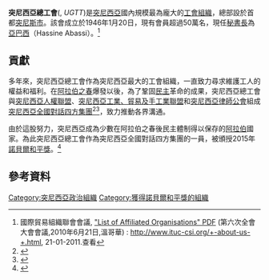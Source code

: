 {{Infobox Union
|name= 突尼西亞總工會
|country= [[突尼西亞|突尼西亞]]
|affiliation= [[突尼西亞全國對話四方集團|突尼西亞全國對話四方集團]]
|members= 517,000
|full_name= 
|native_name= Union Générale Tunisienne du Travail
|image=
|founded= 1946年1月20日
|current=
|head=
|dissolved_date=
|dissolved_state=
|merged_into=
|office= [[突尼斯市|突尼斯市]]
|people= [[亞巴西|亞巴西]]（秘書長）
|website= {{URL|www.ugtt.org.tn}}
|footnotes=
}}

'''突尼西亞總工會'''({{lang-fr|Union Générale Tunisienne du Travail}}, ''UGTT'')是[[突尼西亞|突尼西亞]]國內規模最為龐大的[[工會組織|工會組織]]，總部設於首都[[突尼斯市|突尼斯市]]。該會成立於1946年1月20日，現有會員超過50萬名，現任[[秘書長|秘書長]]為[[亞巴西|亞巴西]]（Hassine Abassi）。<ref>國際貿易組織聯會會議, [http://www.ituc-csi.org/article1577.html "List of Affiliated Organisations" PDF] {{WebCite|url=https://www.webcitation.org/68Y4diiQ4?url=http://www.ituc-csi.org/IMG/pdf/no_08_-_list_affiliates_09gc_-_201211-2.pdf |date=20120619233649 |dateformat=iso }} (第六次全會大會會議,2010年6月21日,溫哥華) : http://www.ituc-csi.org/+-about-us-+.html, 21-01-2011.查看</ref>

==貢獻==
多年來，突尼西亞總工會作為突尼西亞最大的工會組織，一直致力尋求維護工人的權益和福利。在[[阿拉伯之春|阿拉伯之春]]爆發以後，為了鞏固[[民主|民主]]革命的成果，突尼西亞總工會與[[突尼西亞人權聯盟|突尼西亞人權聯盟]]、[[突尼西亞工業、貿易及手工業聯盟|突尼西亞工業、貿易及手工業聯盟]]和[[突尼西亞律師公會|突尼西亞律師公會]]組成[[突尼西亞全國對話四方集團|突尼西亞全國對話四方集團]]<ref>{{Cite web |url = http://www.nobelprize.org/nobel_prizes/peace/laureates/2015/press.html |title = The Nobel Peace Prize 2015 National Dialogue Quartet |author =  |date = 2015年10月10日 |publisher = [[挪威諾貝爾委員會|挪威諾貝爾委員會]] |language = en |accessdate = 2015年10月13日 |quote =  |archive-date = 2018年8月12日 |archive-url = https://web.archive.org/web/20180812110310/https://www.nobelprize.org/nobel_prizes/peace/laureates/2015/press.html |dead-url = no }}</ref><ref name = "盧布爾雅那日報">{{Cite web |url = http://www.dnevnik.bg/sviat/2015/10/09/2624930_tuniziiska_organizaciia_specheli_nobelovata_nagrada_za/ |title = Тунизийска организация спечели Нобеловата награда за мир за 2015 г. |author =  |date = 2015年10月9日 |publisher = 《{{Link-en|盧布爾雅那日報|Dnevnik (Bulgaria)}}》 |language = bg |accessdate = 2015年10月13日 |quote =  }}</ref>，致力推動各界溝通。

由於這股努力，突尼西亞成為少數在阿拉伯之春後民主體制得以保存的[[阿拉伯|阿拉伯]]國家。為此突尼西亞總工會作為突尼西亞全國對話四方集團的一員，被頒授2015年[[諾貝爾和平獎|諾貝爾和平獎]]。<ref name = "Luis Ramirez">{{Cite web |url = http://www.voanews.com/content/tunisian-national-dialogue-quartet-wins-nobel-peace-prize/2998238.html |title = Tunisian Mediators Win Nobel Prize |author = Luis Ramirez |date = 2015年10月9日 |publisher = [[美國之音|美國之音]] |language = en |accessdate = 2015年10月13日 |quote =  }}</ref>

==參考資料==
{{reflist}}

{{2015年諾貝爾獎獲得者}}
{{諾貝爾和平獎獲得者}}
{{阿拉伯之春}}


[[Category:突尼西亞政治組織|Category:突尼西亞政治組織]]
[[Category:獲得諾貝爾和平獎的組織|Category:獲得諾貝爾和平獎的組織]]